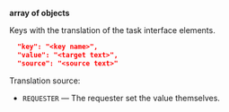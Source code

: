 **array of objects**

Keys with the translation of the task interface elements.

```json
  "key": "<key name>",
  "value": "<target text>",
  "source": "<source text>"
```

Translation source:

- `REQUESTER` — The requester set the value themselves.